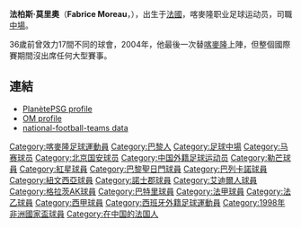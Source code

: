 {{Infobox Football biography
| playername = 莫里奧
| image = 
| fullname =  Fabrice Moreau
| dateofbirth = {{birth date and age|1967|10|7}}
| cityofbirth = [[巴黎|巴黎]]
| countryofbirth = [[法國|法國]]
| height = {{height|m=1.79}}
| nickname = 
| position = [[中場|中場]]
| currentclub = 
| clubnumber = 
| youthyears = 1983-84
| youthclubs = ES Parisienne
| years = 1984-89<br/>1987-88<br/>1989-91<br>1991-92<br/>1992-93<br/>1993-95<br/>1995-96<br/>1996<br/>1996-98<br/>1998-99<br/>1999<br/>1999-00<br/>2001<br/>2001<br/>2001-02<br/>2002-03<br/>2003-04
| clubs = [[巴黎圣日耳曼足球俱乐部|巴黎聖日耳門]]<br/> →{{tsl|en|La Roche Vendée Football||拉洛捷}} (''借用'')<br>[[勒芒|勒芒]]<br>{{tsl|en|CS Meaux||繆克斯}}<br>{{tsl|en|RC Paris||RC巴黎}}<br/>[[巴黎足球俱乐部|巴黎FC]]<br/>[[馬賽|馬賽]]<br/>[[土倫瓦爾體育會|杜隆]]<br/>[[巴列卡诺足球俱乐部|巴列卡諾]]<br/>{{tsl|en|Talavera CF||塔拉韋拉}}<br/>[[北京國安|北京國安]]<br/>[[紐文西亞|紐文西亞]]<br/>[[諾士郡|諾士郡]]<br/>[[艾迪爾人足球會|艾迪爾人]]<br/>[[红星足球俱乐部|紅星]]<br/>[[格拉茨AK|格拉茨AK]]<br/>[[巴特里|巴特里]]
| caps(goals) = 2 (0)<br/>27 (1)<br/>37 (2)<br/>0 (0)<br/>29 (4)<br/>54 (12)<br/>15 (2)<br/>10 (0)<br/>63 (5)<br/>5 (0)<br/>0 (0)<br/>10 (0)<br/>24 (6)<br/>5 (0)<br/>10 (0)<br/>0 (0)<br/>0 (0)
| nationalyears = 1996-2004
| nationalteam = [[喀麥隆國家足球隊|喀麥隆]]
| nationalcaps(goals) =  
}}

'''法柏斯·莫里奧'''（'''Fabrice Moreau'''，{{bd|1967年|10月7日|||A}}），出生于[[法國|法國]]，喀麥隆职业足球运动员，司職[[中場|中場]]。

36歲前曾效力17間不同的球會，2004年，他最後一次替[[喀麥隆國家足球隊|喀麥隆]]上陣，但整個國際賽期間沒出席任何大型賽事。


==連結==
*[https://web.archive.org/web/20090719221755/http://www.planetepsg.com/fichejoueur-302-Fabrice-Moreau.html PlanètePSG profile]
*[https://web.archive.org/web/20080719104347/http://www.om1899.com/joueurs/dossierjoueur/moreaufabrice.htm OM profile]
*[http://www.national-football-teams.com/v2/player.php?id=22765 national-football-teams data] {{Wayback|url=http://www.national-football-teams.com/v2/player.php?id=22765 |date=20121022194121 }}

{{DEFAULTSORT:Moreau, Fabrice}}
[[Category:喀麥隆足球運動員|Category:喀麥隆足球運動員]]
[[Category:巴黎人|Category:巴黎人]]
[[Category:足球中場|Category:足球中場]]
[[Category:马赛球员|Category:马赛球员]]
[[Category:北京国安球员|Category:北京国安球员]]
[[Category:中国外籍足球运动员|Category:中国外籍足球运动员]]
[[Category:勒芒球員|Category:勒芒球員]]
[[Category:紅星球員|Category:紅星球員]]
[[Category:巴黎聖日門球員|Category:巴黎聖日門球員]]
[[Category:巴列卡諾球員|Category:巴列卡諾球員]]
[[Category:紐文西亞球員|Category:紐文西亞球員]]
[[Category:諾士郡球員|Category:諾士郡球員]]
[[Category:艾迪爾人球員|Category:艾迪爾人球員]]
[[Category:格拉茨AK球員|Category:格拉茨AK球員]]
[[Category:巴特里球員|Category:巴特里球員]]
[[Category:法甲球員|Category:法甲球員]]
[[Category:法乙球員|Category:法乙球員]]
[[Category:西甲球員|Category:西甲球員]]
[[Category:西班牙外籍足球運動員|Category:西班牙外籍足球運動員]]
[[Category:1998年非洲國家盃球員|Category:1998年非洲國家盃球員]]
[[Category:在中国的法国人|Category:在中国的法国人]]